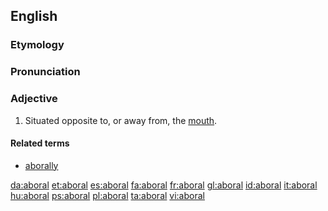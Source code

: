 ==English==

===Etymology===
{{prefix|ab|oral|t1=away from|t2=the mouth}}

===Pronunciation===
{{a|US}} {{IPA|/æb.ˈɔɹ.əl/}}

===Adjective===
{{en-adj}}

# {{zoology}} Situated opposite to, or away from, the [[mouth]].

====Related terms====
* [[aborally]]

[[da:aboral]]
[[et:aboral]]
[[es:aboral]]
[[fa:aboral]]
[[fr:aboral]]
[[gl:aboral]]
[[id:aboral]]
[[it:aboral]]
[[hu:aboral]]
[[ps:aboral]]
[[pl:aboral]]
[[ta:aboral]]
[[vi:aboral]]